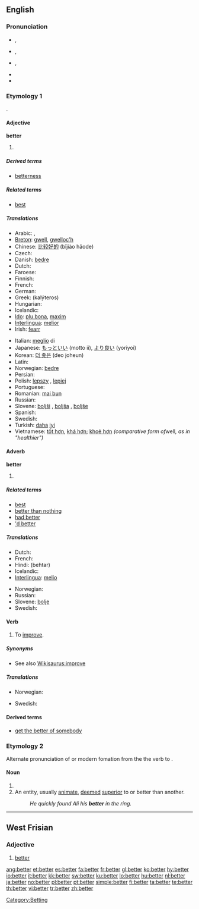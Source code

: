 {{wikipedia|dab=better}}
==English==

{{rank|going|knew|seen|207|better|name|among|done}}

===Pronunciation===
* {{a|RP}} {{IPA|/ˈbɛt.ə/}}, {{SAMPA|/"bEt.@/}}
* {{a|AusE}} {{IPA|/ˈbet.ə/}}, {{SAMPA|/"bet.@/}}
* {{a|GenAm}} {{IPA|/ˈbɛt.ɚ/}}, {{SAMPA|/"bEt.@`/}}
*: {{audio|en-us-better.ogg|Audio (US)}}
* {{rhymes|ɛtə(r)}}
* {{hyphenation|bet|ter}}

===Etymology 1===
{{etyl|ang}} {{term|betera|lang=ang}}.

====Adjective====
'''better'''

# {{comparative of|[[good]] or [[well]]|lang=English|POS=adjective}}

=====Derived terms=====
* [[betterness]]

=====Related terms=====
* [[best]]

=====Translations=====
{{trans-top|comparative of the adjectives ''good'' or ''well''}}
* Arabic: {{Arab|[[افضل|أفضل]]}} {{unicode|(’áfɖal)}}, {{Arab|[[احسن|أحسن]]}} {{unicode|(’áħsan)}}
* [[Breton]]: [[gwell]], [[gwelloc'h]]
* Chinese: [[比较好的]] (bǐjiào hǎode)
* Czech: {{t-|cs|lepší}}
* Danish: [[bedre]]
* Dutch: {{t+|nl|beter}}
* Faroese: {{t-|fo|betri|xs=Faroese}}
* Finnish: {{t+|fi|parempi}}
* French: {{t+|fr|meilleur}}
* German: {{t+|de|besser}}
* Greek: {{t+|el|καλύτερος|m|sc=Grek}} (kalýteros)
* Hungarian: {{t+|hu|jobb}}
* Icelandic: {{t+|is|betri}}
* [[Ido]]: [[plu bona]], [[maxim]]
* [[Interlingua]]: [[melior]]
* Irish: [[fearr]]
{{trans-mid}}
* Italian: [[meglio]] di
* Japanese: [[もっと]][[いい]] (motto ii), [[より良い]] (yoriyoi)
* Korean: [[더 좋은]] (deo joheun)
* Latin: {{t-|la|melior}}
* Norwegian: [[bedre]]
* Persian: {{t+|fa|بهتر|alt=بِهتَر|tr=behtær|sc=fa-Arab|xs=Persian}}
* Polish: [[lepszy]] {{pos_a}} {{m}}, [[lepiej]] {{pos_adv}}
* Portuguese: {{t+|pt|melhor}}
* Romanian: [[mai bun]]
* Russian: {{t+|ru|лучше|tr=lúčše|sc=Cyrl}}
* Slovene: [[boljši]] {{m}}, [[boljša]] {{f}}, [[boljše]] {{n}}
* Spanish: {{t+|es|mejor}}
* Swedish: {{t+|sv|bättre}}
* Turkish: [[daha]] [[iyi]]
* Vietnamese: [[tốt hơn]], [[khá hơn]]; [[khoẻ hơn]] ''(comparative form of ''well'', as in "healthier")''
{{trans-bottom}}

====Adverb====
'''better'''

# {{comparative of|[[well]]|lang=English|POS=adverb}}

=====Related terms=====
* [[best]]
* [[better than nothing]]
* [[had better]]
* [['d better]]

=====Translations=====
{{trans-top|comparative form of the adverb ''well''}}
* Dutch: {{t+|nl|beter}}
* French: {{t+|fr|mieux}}
* Hindi: (behtar)
* Icelandic: {{t+|is|betur}}
* [[Interlingua]]: [[melio]]
{{trans-mid}}
* Norwegian: {{t|no|bedre}}
* Russian: {{t+|ru|лучше|tr=lúčše|sc=Cyrl}}
* Slovene: [[bolje]]
* Swedish: {{t+|sv|bättre}}
{{trans-bottom}}

====Verb====
{{en-verb|betters|bettering|bettered|bettered}}

# To [[improve]].

=====Synonyms=====
* See also [[Wikisaurus:improve]]

=====Translations=====
{{trans-top|to improve}}
* Norwegian: {{t|no|forbedre}}
{{trans-mid}}
* Swedish: {{t+|sv|förbättra}}
{{trans-bottom}}

====Derived terms====
* [[get the better of somebody]]

===Etymology 2===
Alternate pronunciation of {{term|bettor}} or modern fomation from the the verb to {{term|bet}}.

====Noun====
{{en-noun}}

# {{alternative spelling of|[[bettor]]}}
# An entity, usually [[animate]], [[deemed]] [[superior]] to or better than another.
#: ''He quickly found Ali his '''better''' in the ring.''

[[Category:Betting]]

----

==West Frisian==

===Adjective===
{{infl|fy|adjective}}

# [[#English|better]]

[[ang:better]]
[[et:better]]
[[es:better]]
[[fa:better]]
[[fr:better]]
[[gl:better]]
[[ko:better]]
[[hy:better]]
[[io:better]]
[[it:better]]
[[kk:better]]
[[sw:better]]
[[ku:better]]
[[lo:better]]
[[hu:better]]
[[nl:better]]
[[ja:better]]
[[no:better]]
[[pl:better]]
[[pt:better]]
[[simple:better]]
[[fi:better]]
[[ta:better]]
[[te:better]]
[[th:better]]
[[vi:better]]
[[tr:better]]
[[zh:better]]